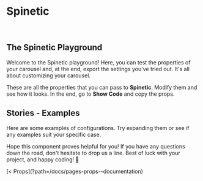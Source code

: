 

<GoToTheTop />

<Meta isTemplate title="Pages/Playground" />

# Spinetic
<br />

## The Spinetic Playground

Welcome to the Spinetic playground! Here, you can test the properties of your carousel and, at the end, export the settings you've tried out. It's all about customizing your carousel.

<Primary />

These are all the properties that you can pass to <strong>Spinetic</strong>. Modify them and see how it looks. In the end, go to <strong>Show Code</strong> and copy the props.

<Controls />

## Stories - Examples

Here are some examples of configurations. Try expanding them or see if any examples suit your specific case.

<Stories title="" />

Hope this component proves helpful for you! If you have any questions down the road, don't hesitate to drop us a line. Best of luck with your project, and happy coding! 🌟


<div class="nav-previous-next-idx">
[< Props](?path=/docs/pages-props--documentation)
</div>

<br /><br /><br /><br />